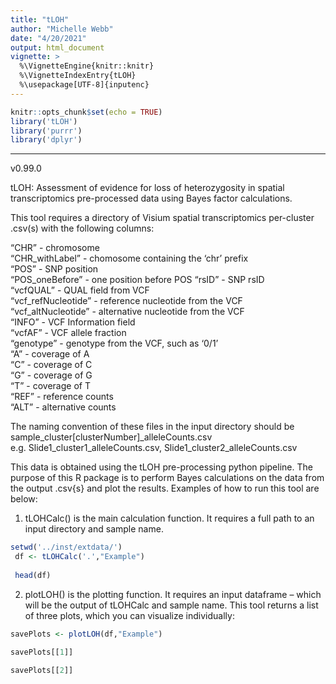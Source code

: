 ```yaml
---
title: "tLOH"
author: "Michelle Webb"
date: "4/20/2021"
output: html_document
vignette: >
  %\VignetteEngine{knitr::knitr}
  %\VignetteIndexEntry{tLOH}
  %\usepackage[UTF-8]{inputenc}
---
```


```r
knitr::opts_chunk$set(echo = TRUE)
library('tLOH')
library('purrr')
library('dplyr')
```
______________
v0.99.0

tLOH: Assessment of evidence for loss of heterozygosity in spatial 
transcriptomics pre-processed data using Bayes factor calculations.

This tool requires a directory of Visium spatial transcriptomics per-cluster 
.csv(s) with the following columns:

"CHR" - chromosome            
"CHR\_withLabel" - chomosome containing the 'chr' prefix            
"POS" - SNP position        
"POS\_oneBefore" - one position before POS
"rsID" - SNP rsID            
"vcfQUAL" - QUAL field from VCF           
"vcf_refNucleotide" - reference nucleotide from the VCF          
"vcf\_altNucleotide" - alternative nucleotide from the VCF       
"INFO" - VCF Information field          
"vcfAF" - VCF allele fraction            
"genotype" - genotype from the VCF, such as '0/1'        
"A" - coverage of A           
"C" - coverage of C       
"G" - coverage of G         
"T" - coverage of T        
"REF" - reference counts           
"ALT" - alternative counts         

The naming convention of these files in the input directory should be
sample\_cluster[clusterNumber]\_alleleCounts.csv
e.g. Slide1\_cluster1_alleleCounts.csv, Slide1\_cluster2\_alleleCounts.csv

This data is obtained using the tLOH pre-processing python pipeline. The 
purpose of this R package is to perform Bayes calculations on the data from the
output .csv{s} and plot the results. Examples of how to run this tool are below:


1. tLOHCalc() is the main calculation function. It requires a full path to
an input directory and sample name.
```r
setwd('../inst/extdata/')
 df <- tLOHCalc('.',"Example")
 
 head(df)
```

2. plotLOH() is the plotting function. It requires an input dataframe -- 
which will be the output of tLOHCalc and sample name. This tool returns a 
list of three plots, which you can visualize individually:

```r
savePlots <- plotLOH(df,"Example")

savePlots[[1]]

savePlots[[2]]

```

